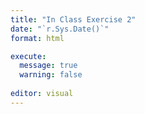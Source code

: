 ```yaml
---
title: "In Class Exercise 2"
date: "`r.Sys.Date()`"
format: html

execute:
  message: true
  warning: false
  
editor: visual
---
```

